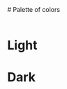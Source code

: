 
<Meta title="Color palette"/>

<StyledWrapper>
    <StyledHeaderWrapper>
        # Palette of colors
    </StyledHeaderWrapper>
</StyledWrapper>

<br/>
<br/>

# Light

<ColorPalette>
    <ColorItem
        title="Backgrounds"
        subtitle={'These colors are used for backgrounds and containers.'}
        colors={{
            backgroundPrimary: themeConfig.light.styleguideColors.backgroundPrimary,
            backgroundSecondary: themeConfig.light.styleguideColors.backgroundSecondary,
            backgroundTertiary: themeConfig.light.styleguideColors.backgroundTertiary,
            backgroundQuaternary: themeConfig.light.styleguideColors.backgroundQuaternary
        }}
    />
    <ColorItem
        title="Borders (lines, borders)"
        subtitle={'These colors are used for borders and lines.'}
        colors={{
            borderPrimary: themeConfig.light.styleguideColors.borderPrimary,
            borderSecondary: themeConfig.light.styleguideColors.borderPrimary,
            borderRed: themeConfig.light.styleguideColors.borderRed
        }}
    />
    <ColorItem
        title="Fills (buttons, dropdowns, inputs)"
        subtitle={'These colors are used for buttons, dropdowns, and inputs.'}
        colors={{
            fillPrimaryRed: themeConfig.light.styleguideColors.fillPrimaryRed,
            fillPrimaryRedHover: themeConfig.light.styleguideColors.fillPrimaryRedHover,
            fillPrimaryRedClick: themeConfig.light.styleguideColors.fillPrimaryRedClick,
            fillPrimaryBlue: themeConfig.light.styleguideColors.fillPrimaryBlue,
            fillPrimaryBlueHover: themeConfig.light.styleguideColors.fillPrimaryBlueHover,
            fillPrimaryBlueClick: themeConfig.light.styleguideColors.fillPrimaryBlueClick,
            fillSecondary: themeConfig.light.styleguideColors.fillSecondary,
            fillSecondaryRedHover: themeConfig.light.styleguideColors.fillSecondaryRedHover,
            fillSecondaryRedClick: themeConfig.light.styleguideColors.fillSecondaryRedClick,
            fillSecondaryBlueHover: themeConfig.light.styleguideColors.fillSecondaryBlueHover,
            fillSecondaryBlueClick: themeConfig.light.styleguideColors.fillSecondaryBlueClick,
            fillTertiary: themeConfig.light.styleguideColors.fillTertiary,
            fillGreen: themeConfig.light.styleguideColors.fillGreen,
            fillVioletGradient: themeConfig.light.styleguideColors.fillVioletGradient,
            fillBlueGradient: themeConfig.light.styleguideColors.fillBlueGradient,
            fillLoadingInTable: themeConfig.light.styleguideColors.fillLoadingInTable
        }}
    />
    <ColorItem
        title="Content (text, icons)"
        subtitle={'These colors are used for text and icons.'}
        colors={{
            fillPrimaryRed: themeConfig.light.styleguideColors.contentPrimary,
            fillPrimaryRedHover: themeConfig.light.styleguideColors.contentSecondary,
            fillPrimaryRedClick: themeConfig.light.styleguideColors.contentTertiary,
            fillPrimaryBlue: themeConfig.light.styleguideColors.contentQuaternary,
            fillPrimaryBlueHover: themeConfig.light.styleguideColors.contentOnFill,
            fillPrimaryBlueClick: themeConfig.light.styleguideColors.contentBlue,
            fillSecondary: themeConfig.light.styleguideColors.contentRed,
            fillSecondaryRedHover: themeConfig.light.styleguideColors.contentGreen,
            fillSecondaryRedClick: themeConfig.light.styleguideColors.contentViolet,
            fillSecondaryBlueHover: themeConfig.light.styleguideColors.contentYellow,
            fillSecondaryBlueClick: themeConfig.light.styleguideColors.contentWarmGreen,
            fillTertiary: themeConfig.light.styleguideColors.contentLightBlue,
        }}
    />
</ColorPalette>

# Dark

<ColorPalette>
    <ColorItem
        title="Backgrounds"
        subtitle={'These colors are used for backgrounds and containers.'}
        colors={{
            backgroundPrimary: themeConfig.dark.styleguideColors.backgroundPrimary,
            backgroundSecondary: themeConfig.dark.styleguideColors.backgroundSecondary,
            backgroundTertiary: themeConfig.dark.styleguideColors.backgroundTertiary,
            backgroundQuaternary: themeConfig.dark.styleguideColors.backgroundQuaternary
        }}
    />
    <ColorItem
        title="Borders (lines, borders)"
        subtitle={'These colors are used for borders and lines.'}
        colors={{
            borderPrimary: themeConfig.dark.styleguideColors.borderPrimary,
            borderSecondary: themeConfig.dark.styleguideColors.borderPrimary,
            borderRed: themeConfig.dark.styleguideColors.borderRed
        }}
    />
    <ColorItem
        title="Fills (buttons, dropdowns, inputs)"
        subtitle={'These colors are used for buttons, dropdowns, and inputs.'}
        colors={{
            fillPrimaryRed: themeConfig.dark.styleguideColors.fillPrimaryRed,
            fillPrimaryRedHover: themeConfig.dark.styleguideColors.fillPrimaryRedHover,
            fillPrimaryRedClick: themeConfig.dark.styleguideColors.fillPrimaryRedClick,
            fillPrimaryBlue: themeConfig.dark.styleguideColors.fillPrimaryBlue,
            fillPrimaryBlueHover: themeConfig.dark.styleguideColors.fillPrimaryBlueHover,
            fillPrimaryBlueClick: themeConfig.dark.styleguideColors.fillPrimaryBlueClick,
            fillSecondary: themeConfig.dark.styleguideColors.fillSecondary,
            fillSecondaryRedHover: themeConfig.dark.styleguideColors.fillSecondaryRedHover,
            fillSecondaryRedClick: themeConfig.dark.styleguideColors.fillSecondaryRedClick,
            fillSecondaryBlueHover: themeConfig.dark.styleguideColors.fillSecondaryBlueHover,
            fillSecondaryBlueClick: themeConfig.dark.styleguideColors.fillSecondaryBlueClick,
            fillTertiary: themeConfig.dark.styleguideColors.fillTertiary,
            fillGreen: themeConfig.dark.styleguideColors.fillGreen,
            fillVioletGradient: themeConfig.dark.styleguideColors.fillVioletGradient,
            fillBlueGradient: themeConfig.dark.styleguideColors.fillBlueGradient,
            fillLoadingInTable: themeConfig.dark.styleguideColors.fillLoadingInTable
        }}
    />
    <ColorItem
        title="Content (text, icons)"
        subtitle={'These colors are used for text and icons.'}
        colors={{
            fillPrimaryRed: themeConfig.dark.styleguideColors.contentPrimary,
            fillPrimaryRedHover: themeConfig.dark.styleguideColors.contentSecondary,
            fillPrimaryRedClick: themeConfig.dark.styleguideColors.contentTertiary,
            fillPrimaryBlue: themeConfig.dark.styleguideColors.contentQuaternary,
            fillPrimaryBlueHover: themeConfig.dark.styleguideColors.contentOnFill,
            fillPrimaryBlueClick: themeConfig.dark.styleguideColors.contentBlue,
            fillSecondary: themeConfig.dark.styleguideColors.contentRed,
            fillSecondaryRedHover: themeConfig.dark.styleguideColors.contentGreen,
            fillSecondaryRedClick: themeConfig.dark.styleguideColors.contentViolet,
            fillSecondaryBlueHover: themeConfig.dark.styleguideColors.contentYellow,
            fillSecondaryBlueClick: themeConfig.dark.styleguideColors.contentWarmGreen,
            fillTertiary: themeConfig.dark.styleguideColors.contentLightBlue,
        }}
    />
</ColorPalette>